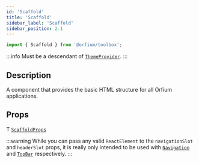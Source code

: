 ```yaml
---
id: 'Scaffold'
title: 'Scaffold'
sidebar_label: 'Scaffold'
sidebar_position: 2.1
---
```



```ts
import { Scaffold } from '@orfium/toolbox';
```

:::info
Must be a descendant of [`ThemeProvider`](https://designlab.orfium.com/?path=/docs/design-system-themeprovider--setting-up-a-button-example).
:::

## Description

A component that provides the basic HTML structure for all Orfium applications.

## Props

Ƭ [`ScaffoldProps`](../types/ScaffoldProps)

<Type />

:::warning
While you can pass any valid `ReactElement` to the `navigationSlot` and `headerSlot` props, it is really only intended to be
used with [`Navigation`](./Navigation) and [`TopBar`](./TopBar) respectively.
:::